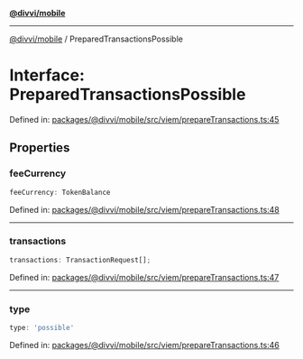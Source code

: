 [**@divvi/mobile**](../README)

---

[@divvi/mobile](../README) / PreparedTransactionsPossible

# Interface: PreparedTransactionsPossible

Defined in: [packages/@divvi/mobile/src/viem/prepareTransactions.ts:45](https://github.com/divvi-xyz/divvi-mobile/blob/main/packages/@divvi/mobile/src/viem/prepareTransactions.ts#L45)

## Properties

### feeCurrency

```ts
feeCurrency: TokenBalance
```

Defined in: [packages/@divvi/mobile/src/viem/prepareTransactions.ts:48](https://github.com/divvi-xyz/divvi-mobile/blob/main/packages/@divvi/mobile/src/viem/prepareTransactions.ts#L48)

---

### transactions

```ts
transactions: TransactionRequest[];
```

Defined in: [packages/@divvi/mobile/src/viem/prepareTransactions.ts:47](https://github.com/divvi-xyz/divvi-mobile/blob/main/packages/@divvi/mobile/src/viem/prepareTransactions.ts#L47)

---

### type

```ts
type: 'possible'
```

Defined in: [packages/@divvi/mobile/src/viem/prepareTransactions.ts:46](https://github.com/divvi-xyz/divvi-mobile/blob/main/packages/@divvi/mobile/src/viem/prepareTransactions.ts#L46)
